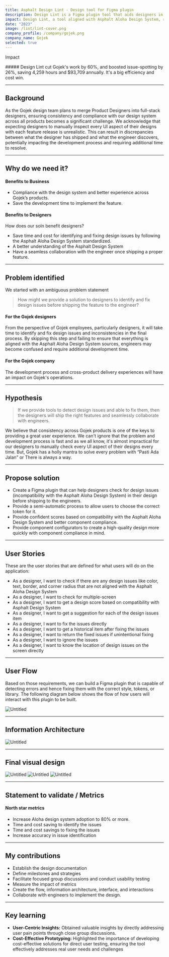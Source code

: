 ```yaml
---
title: Asphalt Design Lint - Design tool for Figma plugin
description: Design Lint is a Figma plugin tool that aids designers in identifying and resolving design issues, ensuring alignment with the Asphalt Aloha Design System, aiming to save time and enhance collaboration with engineers.
impact: Design Lint, a tool aligned with Asphalt Aloha Design System, reduced Gojek's work by 60%, increased issue-spotting by 26%, saving 4,259 hours and $93,709 annually for a significant efficiency and cost win.
date: "2023"
image: /lint/lint-cover.png
company_profile: /company/gojek.png
company_name: Gojek
selected: true
---
```





<div>
<p className="mb-0 font-medium text-lg dark:text-zinc-300">Impact</p>
</div>
##### Design Lint cut Gojek's work by 60%, and boosted issue-spotting by 26%, saving 4,259 hours and $93,709 annually. It's a big efficiency and cost win.

---

## Background
As the Gojek design team plans to merge Product Designers into full-stack designers, ensuring consistency and compliance with our design system across all products becomes a significant challenge. We acknowledge that expecting designers to manually inspect every UI aspect of their designs with each feature release is unrealistic. This can result in discrepancies between what the designer has shipped and what the engineer discovers, potentially impacting the development process and requiring additional time to resolve.

---
## Why do we need it?

#### Benefits to Business

- Compliance with the design system and better experience across Gojek’s products.
- Save the development time to implement the feature.

#### Benefits to Designers

How does our soln benefit designers?

- Save time and cost for identifying and fixing design issues by following the Asphalt Aloha Design System standardized.
- A better understanding of the Asphalt Design System
- Have a seamless collaboration with the engineer once shipping a proper feature.

---

## Problem identified



We started with an ambiguous problem statement

>How might we provide a solution to designers to identify and fix design issues before shipping the feature to the engineer?


#### For the Gojek designers

From the perspective of Gojek employees, particularly designers, it will take time to identify and fix design issues and inconsistencies in the final process. By skipping this step and failing to ensure that everything is aligned with the Asphalt Aloha Design System sources, engineers may become confused and require additional development time.

#### For the Gojek company

The development process and cross-product delivery experiences will have an impact on Gojek's operations.

---

## Hypothesis



>If we provide tools to detect design issues and able to fix them, then the designers will ship the right features and seamlessly collaborate with engineers.


We believe that consistency across Gojek products is one of the keys to providing a great user experience. We can't ignore that the problem and development process is fast and as we all know, it's almost impractical for our designers to manually check every UI aspect of their designs every time. But, Gojek has a holly mantra to solve every problem with “Pasti Ada Jalan” or There is always a way.

---

## Propose solution

- Create a Figma plugin that can help designers check for design issues (incompatibility with the Asphalt Aloha Design System) in their design before shipping to the engineers.
- Provide a semi-automatic process to allow users to choose the correct token for it.
- Provide confident scores based on compatibility with the Asphalt Aloha Design System and better component compliance.
- Provide component configurators to create a high-quality design more quickly with component compliance in mind.

---

## User Stories

These are the user stories that are defined for what users will do on the application:
- As a designer, I want to check if there are any design issues like color, text, border, and corner radius that are not aligned with the Asphalt Aloha Design System 
- As a designer, I want to check for multiple-screen 
- As a designer, I want to get a design score based on compatibility with Asphalt Design System 
- As a designer, I want to get a suggestion for each of the design issues item 
- As a designer, I want to fix the issues directly 
- As a designer, I want to get a historical item after fixing the issues
- As a designer, I want to return the fixed issues if unintentional fixing
- As a designer, I want to ignore the issues
- As a designer, I want to know the location of design issues on the screen directly

---

## User Flow

Based on those requirements, we can build a Figma plugin that is capable of detecting errors and hence fixing them with the correct style, tokens, or library. The following diagram below shows the flow of how users will interact with this plugin to be built.

![Untitled](/lint/flow.png)

---

## Information Architecture

![Untitled](/lint/tree.png)

---

## Final visual design

![Untitled](/lint/img1.png)
![Untitled](/lint/img2.png)
![Untitled](/lint/img3.png)

---

## Statement to validate / Metrics

#### North star metrics

- Increase Aloha design system adoption to 80% or more.
- Time and cost saving to identify the issues
- Time and cost savings to fixing the issues
- Increase accuracy in issue identification

---

## My contributions

- Establish the design documentation
- Define milestones and strategies
- Facilitate focused group discussions and conduct usability testing
- Measure the impact of metrics
- Create the flow, information architecture, interface, and interactions
- Collaborate with engineers to implement the design.

---

## Key learning

- **User-Centric Insights:** Obtained valuable insights by directly addressing user pain points through close group discussions.
- **Cost-Effective Prototyping:** Highlighted the importance of developing cost-effective solutions for direct user testing, ensuring the tool effectively addresses real user needs and challenges